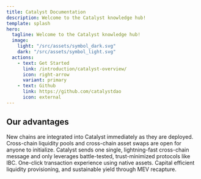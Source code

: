 ```yaml
---
title: Catalyst Documentation
description: Welcome to the Catalyst knowledge hub!
template: splash
hero:
  tagline: Welcome to the Catalyst knowledge hub!
  image:
    light: "/src/assets/symbol_dark.svg"
    dark: "/src/assets/symbol_light.svg"
  actions:
    - text: Get Started
      link: /introduction/catalyst-overview/
      icon: right-arrow
      variant: primary
    - text: Github
      link: https://github.com/catalystdao
      icon: external
---
```



## Our advantages

<CardGrid stagger>
	<Card title="Permissionless" icon="mdi:lock-off-outline">
		New chains are integrated into Catalyst immediately as they are deployed. Cross-chain liquidity pools and cross-chain asset swaps are open for anyone to initialize.
	</Card>
	<Card title="Safe by Design" icon="mdi:safe">
		Catalyst sends one single, lightning-fast cross-chain message and only leverages battle-tested, trust-minimized protocols like IBC.
	</Card>
	<Card title="Simple and Sustainable" icon="mdi:recycle">
	One-click transaction experience using native assets. Capital efficient liquidity provisioning, and sustainable yield through MEV recapture.
	</Card>
</CardGrid>
